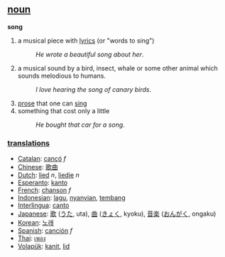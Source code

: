 == [[noun]] ==

'''song'''
#a musical piece with [[lyrics]] (or "words to sing")
#:''He wrote a beautiful song about her''.
#a musical sound by a bird, insect, whale or some other animal which sounds melodious to humans.
#:''I love hearing the song of canary birds''.
#[[prose]] that one can [[sing]]
#something that cost only a little
#:''He bought that car for a song''.

=== [[translation]]s ===
*[[Catalan]]: [[cançó]] ''f''
*[[Chinese]]: [[歌曲]] 
*[[Dutch]]: [[lied]] ''n'', [[liedje]] ''n''
*[[Esperanto]]: [[kanto]]
*[[French]]: [[chanson]] ''f''
*[[Indonesian]]: [[lagu]], [[nyanyi|nyanyian]], [[tembang]]
*[[Interlingua]]: [[canto]]
*[[Japanese]]: [[歌]] ([[うた]], uta), [[曲]] ([[きょく]], kyoku), [[音楽]] ([[おんがく]], ongaku)
*[[Korean]]: [[노래]] 
*[[Spanish]]: [[canción]] ''f''
*[[Thai]]: [[เพลง]]
*[[Volapük]]: [[kanit]], [[lid]]